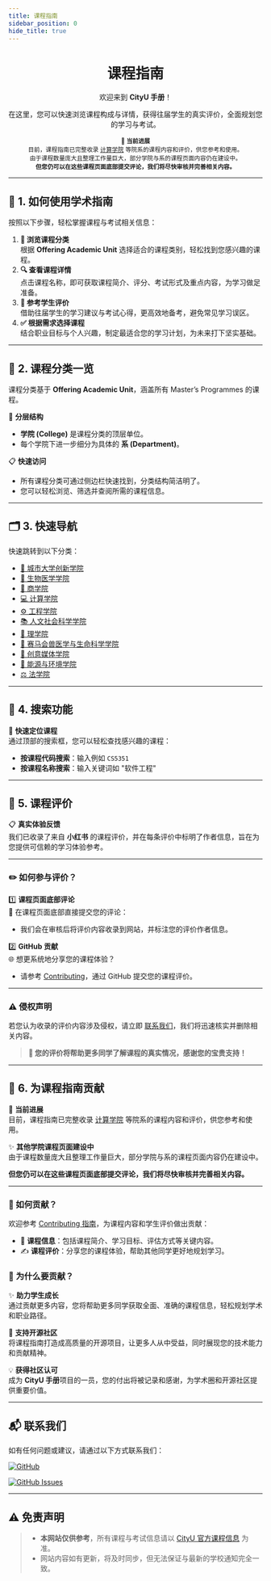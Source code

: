 ```yaml
---
title: 课程指南
sidebar_position: 0
hide_title: true
---
```


<div align="center" style={{ lineHeight: '1.5', fontSize: '0.9rem' }}>
    <h1 style={{ marginBottom: '0.5rem', fontSize: '2.5rem', background: 'linear-gradient(90deg, #de6f31, #da542b, #bf1846, #9f0c43)', WebkitBackgroundClip: 'text', WebkitTextFillColor: 'transparent' }}><strong>课程指南</strong></h1>
    <p style={{ marginBottom: '0.5rem', color: '#555' }}>欢迎来到 <strong>CityU 手册</strong>！</p>
    <p style={{ marginBottom: '0.5rem', color: '#555' }}>在这里，您可以快速浏览课程构成与详情，获得往届学生的真实评价，全面规划您的学习与考试。</p>
    <small style={{ fontSize: '0.6rem', color: '#777' }}>
        📘 <strong>当前进展</strong><br />
        目前，课程指南已完整收录 <a href="https://penjc.github.io/cityU-navigator/docs/category/计算学院" style={{ color: '#bf1846', textDecoration: 'none' }}>计算学院</a> 等院系的课程内容和评价，供您参考和使用。<br />
        由于课程数量庞大且整理工作量巨大，部分学院与系的课程页面内容仍在建设中。<br />
        <strong>但您仍可以在这些课程页面底部提交评论，我们将尽快审核并完善相关内容。</strong>
    </small>
</div>

---

## 🚀 **1. 如何使用学术指南**

按照以下步骤，轻松掌握课程与考试相关信息：

1. **📂 浏览课程分类**  
   根据 **Offering Academic Unit** 选择适合的课程类别，轻松找到您感兴趣的课程。
2. **🔍 查看课程详情**  
   点击课程名称，即可获取课程简介、评分、考试形式及重点内容，为学习做足准备。
3. **📝 参考学生评价**  
   借助往届学生的学习建议与考试心得，更高效地备考，避免常见学习误区。
4. **✅ 根据需求选择课程**  
   结合职业目标与个人兴趣，制定最适合您的学习计划，为未来打下坚实基础。

---

## 📑 **2. 课程分类一览**

课程分类基于 **Offering Academic Unit**，涵盖所有 Master’s Programmes 的课程。

📂 **分层结构**
- **学院 (College)** 是课程分类的顶层单位。
- 每个学院下进一步细分为具体的 **系 (Department)**。

📋 **快速访问**
- 所有课程分类可通过侧边栏快速找到，分类结构简洁明了。
- 您可以轻松浏览、筛选并查阅所需的课程信息。

---

## 🗂 **3. 快速导航**

快速跳转到以下分类：

- [📘 城市大学创新学院](https://penjc.github.io/cityU-navigator/docs/category/城市大学创新学院)
- [🔬 生物医学学院](https://penjc.github.io/cityU-navigator/docs/category/生物医学学院)
- [💼 商学院](https://penjc.github.io/cityU-navigator/docs/category/商学院)
- [💻 计算学院](https://penjc.github.io/cityU-navigator/docs/category/计算学院)
- [⚙️ 工程学院](https://penjc.github.io/cityU-navigator/docs/category/工程学院)
- [📚 人文社会科学学院](https://penjc.github.io/cityU-navigator/docs/category/人文社会科学学院)
- [🔢 理学院](https://penjc.github.io/cityU-navigator/docs/category/理学院)
- [🐾 赛马会兽医学与生命科学学院](https://penjc.github.io/cityU-navigator/docs/category/赛马会兽医学与生命科学学院)
- [🎨 创意媒体学院](https://penjc.github.io/cityU-navigator/docs/category/创意媒体学院)
- [🌱 能源与环境学院](https://penjc.github.io/cityU-navigator/docs/category/能源与环境学院)
- [⚖️ 法学院](https://penjc.github.io/cityU-navigator/docs/category/法学院)

---

## 🔎 **4. 搜索功能**

🎯 **快速定位课程**  
通过顶部的搜索框，您可以轻松查找感兴趣的课程：
- **按课程代码搜索**：输入例如 `CS5351`
- **按课程名称搜索**：输入关键词如 "软件工程"

---

## 💬 **5. 课程评价**

📋 **真实体验反馈**  
我们已收录了来自 **小红书** 的课程评价，并在每条评价中标明了作者信息，旨在为您提供可信赖的学习体验参考。

---

### **✏️ 如何参与评价？**

1️⃣ **课程页面底部评论**  
💬 在课程页面底部直接提交您的评论：
- 我们会在审核后将评价内容收录到网站，并标注您的评价作者信息。

2️⃣ **GitHub 贡献**  
🌐 想更系统地分享您的课程体验？
- 请参考 [Contributing](https://penjc.github.io/cityU-navigator/contributing)，通过 GitHub 提交您的课程评价。

---

### **⚠️ 侵权声明**
若您认为收录的评价内容涉及侵权，请立即 [联系我们](https://github.com/penjc/cityU-navigator/issues)，我们将迅速核实并删除相关内容。

> **🌟 您的评价将帮助更多同学了解课程的真实情况，感谢您的宝贵支持！**

---

## 🌟 **6. 为课程指南贡献**

📘 **当前进展**  
目前，课程指南已完整收录 [计算学院](https://penjc.github.io/cityU-navigator/docs/category/计算学院) 等院系的课程内容和评价，供您参考和使用。

✨ **其他学院课程页面建设中**  
由于课程数量庞大且整理工作量巨大，部分学院与系的课程页面内容仍在建设中。

**但您仍可以在这些课程页面底部提交评论，我们将尽快审核并完善相关内容。**

---

###  **📢 如何贡献？**

欢迎参考 [Contributing 指南](https://penjc.github.io/cityU-navigator/contributing)，为课程内容和学生评价做出贡献：
- 📝 **课程信息**：包括课程简介、学习目标、评估方式等关键内容。
- ✍️ **课程评价**：分享您的课程体验，帮助其他同学更好地规划学习。

### 🎯 **为什么要贡献？**

✨ **助力学生成长**  
通过贡献更多内容，您将帮助更多同学获取全面、准确的课程信息，轻松规划学术和职业路径。

🌟 **支持开源社区**  
将课程指南打造成高质量的开源项目，让更多人从中受益，同时展现您的技术能力和贡献精神。

💡 **获得社区认可**  
成为 **CityU 手册**项目的一员，您的付出将被记录和感谢，为学术圈和开源社区提供重要价值。

---

## 📬 **联系我们**

如有任何问题或建议，请通过以下方式联系我们：

[![GitHub](https://img.shields.io/badge/GitHub-Repository-blue?logo=github&style=flat-square)](https://github.com/penjc/cityU-navigator)

[![GitHub Issues](https://img.shields.io/badge/GitHub-Submit%20Issue-green?logo=github&style=flat-square)](https://github.com/penjc/cityU-navigator/issues)

---

## ⚠️ **免责声明**

> - **本网站仅供参考**，所有课程与考试信息请以 [CityU 官方课程信息](https://www.cityu.edu.hk) 为准。
> - 网站内容如有更新，将及时同步，但无法保证与最新的学校通知完全一致。